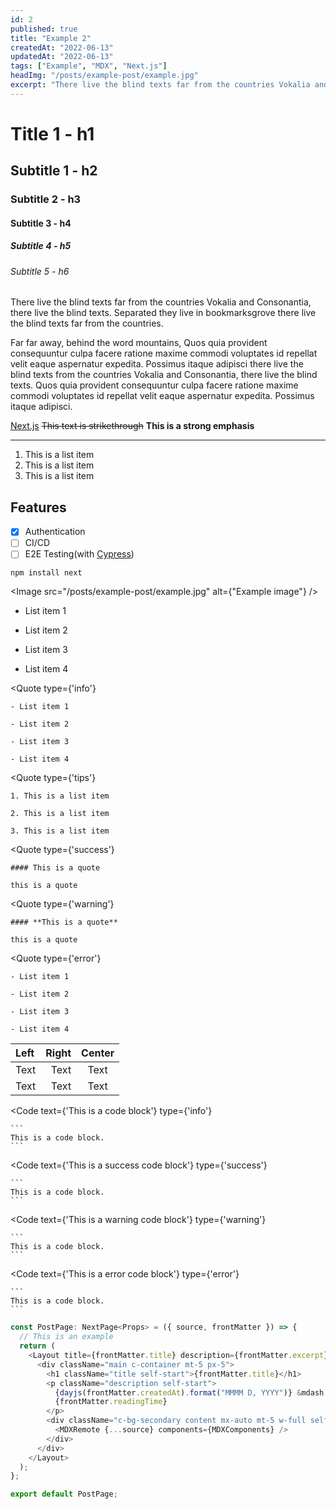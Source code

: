 ```yaml
---
id: 2
published: true
title: "Example 2"
createdAt: "2022-06-13"
updatedAt: "2022-06-13"
tags: ["Example", "MDX", "Next.js"]
headImg: "/posts/example-post/example.jpg"
excerpt: "There live the blind texts far from the countries Vokalia and Consonantia, there live the blind texts. Separated they live in bookmarksgrove there live the blind texts far from the countries."
---
```


# Title 1 - h1

## Subtitle 1 - h2

### Subtitle 2 - h3

#### Subtitle 3 - h4

##### Subtitle 4 - h5

###### Subtitle 5 - h6

There live the blind texts far from the countries Vokalia and Consonantia, there live the blind texts. Separated they live in bookmarksgrove there live the blind texts far from the countries.

Far far away, behind the word mountains, Quos quia provident consequuntur culpa facere ratione maxime commodi voluptates id repellat velit eaque aspernatur expedita. Possimus itaque adipisci there live the blind texts from the countries Vokalia and Consonantia, there live the blind texts. Quos quia provident consequuntur culpa facere ratione maxime commodi voluptates id repellat velit eaque aspernatur expedita. Possimus itaque adipisci.

[Next.js](https://nextjs.org/) ~~This text is strikethrough~~ **This is a strong emphasis**

---

1. This is a list item
2. This is a list item
3. This is a list item

## Features

- [x] Authentication
- [ ] CI/CD
- [ ] E2E Testing(with [Cypress](https://www.cypress.io/))

`npm install next`

<Image src="/posts/example-post/example.jpg" alt={"Example image"} />

- List item 1

- List item 2

- List item 3

- List item 4

<Quote
    type={'info'}
>

    - List item 1

    - List item 2

    - List item 3

    - List item 4

</Quote>

<Quote
    type={'tips'}
>

    1. This is a list item

    2. This is a list item

    3. This is a list item

</Quote>

<Quote
    type={'success'}
>

    #### This is a quote

    this is a quote

</Quote>

<Quote
    type={'warning'}
>

    #### **This is a quote**

    this is a quote

</Quote>

<Quote
    type={'error'}
>

    - List item 1

    - List item 2

    - List item 3

    - List item 4

</Quote>

| Left | Right | Center |
| :--- | ----: | :----: |
| Text |  Text |  Text  |
| Text |  Text |  Text  |

<Code
    text={'This is a code block'}
    type={'info'}
>

    ```
    This is a code block.
    ```

</Code>

<Code
    text={'This is a success code block'}
    type={'success'}
>

    ```
    This is a code block.
    ```

</Code>

<Code
    text={'This is a warning code block'}
    type={'warning'}
>

    ```
    This is a code block.
    ```

</Code>

<Code
    text={'This is a error code block'}
    type={'error'}
>

    ```
    This is a code block.
    ```

</Code>

```javascript
const PostPage: NextPage<Props> = ({ source, frontMatter }) => {
  // This is an example
  return (
    <Layout title={frontMatter.title} description={frontMatter.excerpt}>
      <div className="main c-container mt-5 px-5">
        <h1 className="title self-start">{frontMatter.title}</h1>
        <p className="description self-start">
          {dayjs(frontMatter.createdAt).format("MMMM D, YYYY")} &mdash;{" "}
          {frontMatter.readingTime}
        </p>
        <div className="c-bg-secondary content mx-auto mt-5 w-full self-center rounded-xl p-5 lg:ml-2 lg:w-[80%] lg:self-start">
          <MDXRemote {...source} components={MDXComponents} />
        </div>
      </div>
    </Layout>
  );
};

export default PostPage;
```
